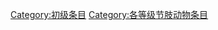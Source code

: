 {{catmore1|[[Wikipedia:节肢动物专题|Wikipedia:节肢动物专题]]}}
{{Articles by Quality| topic=节肢动物|project=节肢动物|format=TOC}}
{{Wikipedia category}}
{{emptycat}}
[[Category:初级条目|Category:初级条目]]
[[Category:各等级节肢动物条目|Category:各等级节肢动物条目]]